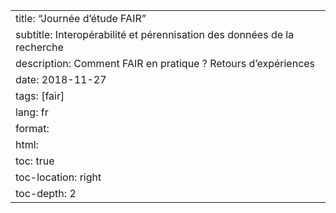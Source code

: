 
---
title: "Journée d'étude FAIR"
subtitle: Interopérabilité et pérennisation des données de la recherche
description: Comment FAIR en pratique ? Retours d’expériences 
date: 2018-11-27
tags: [fair]
lang: fr
format:
  html:
    toc: true
    toc-location: right
    toc-depth: 2
---